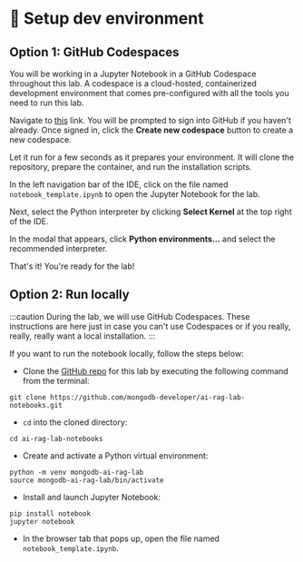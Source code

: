 
# 👐 Setup dev environment

## Option 1: GitHub Codespaces

You will be working in a Jupyter Notebook in a GitHub Codespace throughout this lab. A codespace is a cloud-hosted, containerized development environment that comes pre-configured with all the tools you need to run this lab.

Navigate to [this](https://github.com/codespaces/new/mongodb-developer/ai-agents-lab-notebooks?quickstart=1) link. You will be prompted to sign into GitHub if you haven't already. Once signed in, click the **Create new codespace** button to create a new codespace.

<Screenshot url="https://github.com/codespaces" src="img/screenshots/40-dev-env/2-dev-setup/1-create-codespace.png" alt="Start a codespace" />

Let it run for a few seconds as it prepares your environment. It will clone the repository, prepare the container, and run the installation scripts.

In the left navigation bar of the IDE, click on the file named `notebook_template.ipynb` to open the Jupyter Notebook for the lab.

<Screenshot url="https://github.com/codespaces" src="img/screenshots/40-dev-env/2-dev-setup/2-nav-notebook.png" alt="Navigate to the notebook" />

Next, select the Python interpreter by clicking **Select Kernel** at the top right of the IDE.

<Screenshot url="https://github.com/codespaces" src="img/screenshots/40-dev-env/2-dev-setup/3-select-kernel.png" alt="Select kernel" />

In the modal that appears, click **Python environments...** and select the recommended interpreter.

<Screenshot url="https://github.com/codespaces" src="img/screenshots/40-dev-env/2-dev-setup/4-python-env-modal.png" alt="Select recommended interpreter" />

<Screenshot url="https://github.com/codespaces" src="img/screenshots/40-dev-env/2-dev-setup/5-select-default.png" alt="Select recommended interpreter" />

That's it! You're ready for the lab!

## Option 2: Run locally

:::caution
During the lab, we will use GitHub Codespaces. These instructions are here just in case you can't use Codespaces or if you really, really, really want a local installation.
:::

If you want to run the notebook locally, follow the steps below:

* Clone the [GitHub repo](https://github.com/mongodb-developer/ai-rag-lab-notebooks.git) for this lab by executing the following command from the terminal:

```
git clone https://github.com/mongodb-developer/ai-rag-lab-notebooks.git
```

* `cd` into the cloned directory:

```
cd ai-rag-lab-notebooks
```

* Create and activate a Python virtual environment:

```
python -m venv mongodb-ai-rag-lab
source mongodb-ai-rag-lab/bin/activate
```

* Install and launch Jupyter Notebook:

```
pip install notebook
jupyter notebook
```

* In the browser tab that pops up, open the file named `notebook_template.ipynb`.

<Screenshot url="localhost:8888/tree" src="img/screenshots/40-dev-env/2-dev-setup/6-jupyter-notebook.png" alt="Jupyter Notebook" />